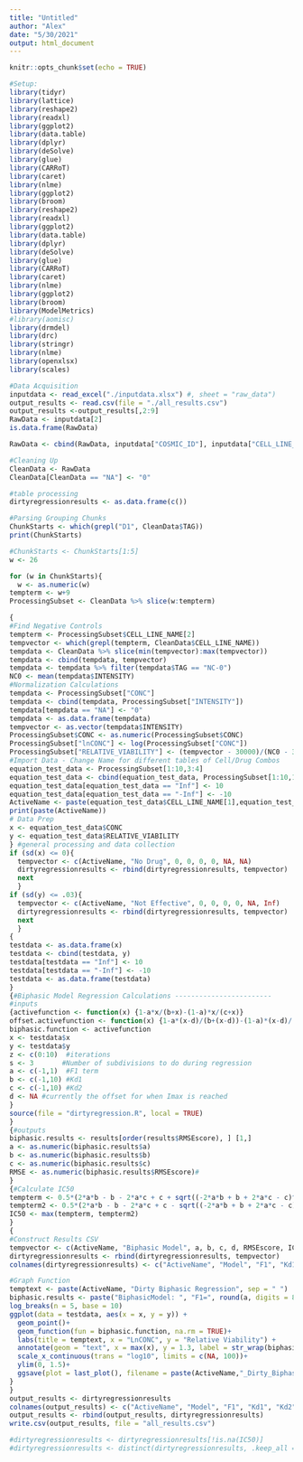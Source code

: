 ```yaml
---
title: "Untitled"
author: "Alex"
date: "5/30/2021"
output: html_document
---
```

```r
knitr::opts_chunk$set(echo = TRUE)

#Setup:
library(tidyr)
library(lattice)
library(reshape2)
library(readxl)
library(ggplot2)
library(data.table)
library(dplyr)
library(deSolve)
library(glue)
library(CARRoT)
library(caret)
library(nlme)
library(ggplot2)
library(broom) 
library(reshape2)
library(readxl)
library(ggplot2)
library(data.table)
library(dplyr)
library(deSolve)
library(glue)
library(CARRoT)
library(caret)
library(nlme)
library(ggplot2)
library(broom)
library(ModelMetrics)
#library(aomisc)
library(drmdel)
library(drc)
library(stringr) 
library(nlme)
library(openxlsx)
library(scales)
```

```r
#Data Acquisition
inputdata <- read_excel("./inputdata.xlsx") #, sheet = "raw_data")
output_results <- read.csv(file = "./all_results.csv")
output_results <-output_results[,2:9]
RawData <- inputdata[2]
is.data.frame(RawData) 

RawData <- cbind(RawData, inputdata["COSMIC_ID"], inputdata["CELL_LINE_NAME"], inputdata["DRUG_ID"], inputdata["CELL_ID"], inputdata["MASTER_CELL_ID"], inputdata["SEEDING_DENSITY"], inputdata["ASSAY"], inputdata["DURATION"], inputdata["POSITION"], inputdata["TAG"], inputdata["CONC"], inputdata["INTENSITY"])

#Cleaning Up
CleanData <- RawData
CleanData[CleanData == "NA"] <- "0"
```

```r
#table processing  
dirtyregressionresults <- as.data.frame(c())

#Parsing Grouping Chunks 
ChunkStarts <- which(grepl("D1", CleanData$TAG))
print(ChunkStarts)

#ChunkStarts <- ChunkStarts[1:5]
w <- 26

for (w in ChunkStarts){
  w <- as.numeric(w)
tempterm <- w+9
ProcessingSubset <- CleanData %>% slice(w:tempterm)

{
#Find Negative Controls
tempterm <- ProcessingSubset$CELL_LINE_NAME[2]
tempvector <- which(grepl(tempterm, CleanData$CELL_LINE_NAME))
tempdata <- CleanData %>% slice(min(tempvector):max(tempvector))
tempdata <- cbind(tempdata, tempvector)
tempdata <- tempdata %>% filter(tempdata$TAG == "NC-0")
NC0 <- mean(tempdata$INTENSITY)
#Normalization Calculations
tempdata <- ProcessingSubset["CONC"]
tempdata <- cbind(tempdata, ProcessingSubset["INTENSITY"])
tempdata[tempdata == "NA"] <- "0"
tempdata <- as.data.frame(tempdata)
tempvector <- as.vector(tempdata$INTENSITY)
ProcessingSubset$CONC <- as.numeric(ProcessingSubset$CONC)
ProcessingSubset["lnCONC"] <- log(ProcessingSubset["CONC"])
ProcessingSubset["RELATIVE_VIABILITY"] <- (tempvector - 30000)/(NC0 - 30000)
#Import Data - Change Name for different tables of Cell/Drug Combos 
equation_test_data <- ProcessingSubset[1:10,3:4]
equation_test_data <- cbind(equation_test_data, ProcessingSubset[1:10,12:15])
equation_test_data[equation_test_data == "Inf"] <- 10
equation_test_data[equation_test_data == "-Inf"] <- -10
ActiveName <- paste(equation_test_data$CELL_LINE_NAME[1],equation_test_data$DRUG_ID[2], sep="_")
print(paste(ActiveName))
# Data Prep
x <- equation_test_data$CONC
y <- equation_test_data$RELATIVE_VIABILITY 
} #general processing and data collection
if (sd(x) <= 0){
  tempvector <- c(ActiveName, "No Drug", 0, 0, 0, 0, NA, NA)
  dirtyregressionresults <- rbind(dirtyregressionresults, tempvector)
  next
  } 
if (sd(y) <= .03){
  tempvector <- c(ActiveName, "Not Effective", 0, 0, 0, 0, NA, Inf)
  dirtyregressionresults <- rbind(dirtyregressionresults, tempvector)
  next 
  } 
{
testdata <- as.data.frame(x)
testdata <- cbind(testdata, y)
testdata[testdata == "Inf"] <- 10
testdata[testdata == "-Inf"] <- -10
testdata <- as.data.frame(testdata)
}
{#Biphasic Model Regression Calculations ------------------------
#inputs
{activefunction <- function(x) {1-a*x/(b+x)-(1-a)*x/(c+x)}
offset.activefunction <- function(x) {1-a*(x-d)/(b+(x-d))-(1-a)*(x-d)/(c+(x-d))}
biphasic.function <- activefunction
x <- testdata$x
y <- testdata$y
z <- c(0:10)  #iterations
s <- 3       #Number of subdivisions to do during regression
a <- c(-1,1)  #F1 term
b <- c(-1,10) #Kd1
c <- c(-1,10) #Kd2
d <- NA #currently the offset for when Imax is reached
}
source(file = "dirtyregression.R", local = TRUE)
}
{#outputs
biphasic.results <- results[order(results$RMSEscore), ] [1,]
a <- as.numeric(biphasic.results$a)
b <- as.numeric(biphasic.results$b)
c <- as.numeric(biphasic.results$c)
RMSE <- as.numeric(biphasic.results$RMSEscore)#
}
{#Calculate IC50
tempterm <- 0.5*(2*a*b - b - 2*a*c + c + sqrt((-2*a*b + b + 2*a*c - c)^2 + 4*b*c))
tempterm2 <- 0.5*(2*a*b - b - 2*a*c + c - sqrt((-2*a*b + b + 2*a*c - c)^2 + 4*b*c))
IC50 <- max(tempterm, tempterm2)
}
{
#Construct Results CSV
tempvector <- c(ActiveName, "Biphasic Model", a, b, c, d, RMSEscore, IC50)
dirtyregressionresults <- rbind(dirtyregressionresults, tempvector)
colnames(dirtyregressionresults) <- c("ActiveName", "Model", "F1", "Kd1", "Kd2", "NA", "RMSE", "IC50")

#Graph Function
temptext <- paste(ActiveName, "Dirty Biphasic Regression", sep = " ")
biphasic.results <- paste("BiphasicModel: ", "F1=", round(a, digits = 8) , ", Kd1=", round(b, digits = 8), ", Kd2=", round(c, digits = 8), " Offset=", d, ", RMSE=", round(RMSE, digits = 8), ", IC50=", round(IC50, digits = 8), sep = "")
log_breaks(n = 5, base = 10)
ggplot(data = testdata, aes(x = x, y = y)) +
  geom_point()+
  geom_function(fun = biphasic.function, na.rm = TRUE)+ 
  labs(title = temptext, x = "LnCONC", y = "Relative Viability") +
  annotate(geom = "text", x = max(x), y = 1.3, label = str_wrap(biphasic.results, 16)) +
  scale_x_continuous(trans = "log10", limits = c(NA, 100))+
  ylim(0, 1.5)+
  ggsave(plot = last_plot(), filename = paste(ActiveName,"_Dirty_Biphasic_Plot.png", sep = ""), width = 10, height = 10, device = NULL)
}
}
output_results <- dirtyregressionresults
colnames(output_results) <- c("ActiveName", "Model", "F1", "Kd1", "Kd2", "NA", "RMSE", "IC50")
output_results <- rbind(output_results, dirtyregressionresults)
write.csv(output_results, file = "all_results.csv")

#dirtyregressionresults <- dirtyregressionresults[!is.na(IC50)]
#dirtyregressionresults <- distinct(dirtyregressionresults, .keep_all = FALSE)

```


